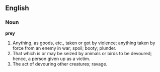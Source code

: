 ==English==

===Noun===

'''prey'''

#Anything, as goods, etc., taken or got by violence; anything taken by force from an enemy in war; spoil; booty; plunder.
#That which is or may be seized by animals or birds to be devoured; hence, a person given up as a victim.
#The act of devouring other creatures; ravage.